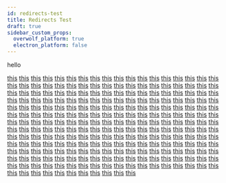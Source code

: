 ```yaml
---
id: redirects-test
title: Redirects Test
draft: true
sidebar_custom_props:
  overwolf_platform: true
  electron_platform: false
---
```


hello

[this](/docs/api/auto-highlights)
[this](/docs/api/changelog)
[this](/docs/api/games-external-apis)
[this](/docs/api/games-ids)
[this](/docs/api/launchers-ids)
[this](/docs/api/manifest-json)
[this](/docs/api/overwolf-api-overview)
[this](/docs/api/overwolf-benchmarking)
[this](/docs/api/overwolf-campaigns-crossapp)
[this](/docs/api/overwolf-cryptography)
[this](/docs/api/overwolf-extensions)
[this](/docs/api/overwolf-extensions-current)
[this](/docs/api/overwolf-extensions-io)
[this](/docs/api/overwolf-extensions-sharedData)
[this](/docs/api/overwolf-games)
[this](/docs/api/overwolf-games-events)
[this](/docs/api/overwolf-games-events-apex-legends)
[this](/docs/api/overwolf-games-events-autochess)
[this](/docs/api/overwolf-games-events-csgo)
[this](/docs/api/overwolf-games-events-dota2)
[this](/docs/api/overwolf-games-events-escape-from-tarkov)
[this](/docs/api/overwolf-games-events-eternal-return)
[this](/docs/api/overwolf-games-events-ff-xiv)
[this](/docs/api/overwolf-games-events-fm2021)
[this](/docs/api/overwolf-games-events-fm2022)
[this](/docs/api/overwolf-games-events-fortnite)
[this](/docs/api/overwolf-games-events-halo-infinite)
[this](/docs/api/overwolf-games-events-hearthstone)
[this](/docs/api/overwolf-games-events-hots)
[this](/docs/api/overwolf-games-events-hunt-showdown)
[this](/docs/api/overwolf-games-events-lol)
[this](/docs/api/overwolf-games-events-lor)
[this](/docs/api/overwolf-games-events-makerking)
[this](/docs/api/overwolf-games-events-minecraft)
[this](/docs/api/overwolf-games-events-mtga)
[this](/docs/api/overwolf-games-events-new-world)
[this](/docs/api/overwolf-games-events-overwatch)
[this](/docs/api/overwolf-games-events-path-of-exile)
[this](/docs/api/overwolf-games-events-pubg)
[this](/docs/api/overwolf-games-events-rainbow-six)
[this](/docs/api/overwolf-games-events-rocket-league)
[this](/docs/api/overwolf-games-events-sc2)
[this](/docs/api/overwolf-games-events-splitgate)
[this](/docs/api/overwolf-games-events-tft)
[this](/docs/api/overwolf-games-events-underlords)
[this](/docs/api/overwolf-games-events-valheim)
[this](/docs/api/overwolf-games-events-valorant)
[this](/docs/api/overwolf-games-events-vanguard)
[this](/docs/api/overwolf-games-events-warframe)
[this](/docs/api/overwolf-games-events-warzone)
[this](/docs/api/overwolf-games-events-wot)
[this](/docs/api/overwolf-games-events-wow)
[this](/docs/api/overwolf-games-events-wows)
[this](/docs/api/overwolf-games-inputTracking)
[this](/docs/api/overwolf-games-launchers)
[this](/docs/api/overwolf-games-launchers-events)
[this](/docs/api/overwolf-games-launchers-events-lol)
[this](/docs/api/overwolf-games-tracked)
[this](/docs/api/overwolf-io)
[this](/docs/api/overwolf-io-paths)
[this](/docs/api/overwolf-log)
[this](/docs/api/overwolf-logitech)
[this](/docs/api/overwolf-logitech-arx)
[this](/docs/api/overwolf-logitech-led)
[this](/docs/api/overwolf-media)
[this](/docs/api/overwolf-media-audio)
[this](/docs/api/overwolf-media-replays)
[this](/docs/api/overwolf-media-videos)
[this](/docs/api/overwolf-notifications)
[this](/docs/api/overwolf-os)
[this](/docs/api/overwolf-os-tray)
[this](/docs/api/overwolf-profile)
[this](/docs/api/overwolf-profile-subscriptions)
[this](/docs/api/overwolf-profile-subscriptions-inapp)
[this](/docs/api/overwolf-settings)
[this](/docs/api/overwolf-settings-games)
[this](/docs/api/overwolf-settings-hotkeys)
[this](/docs/api/overwolf-settings-language)
[this](/docs/api/overwolf-social)
[this](/docs/api/overwolf-social-discord)
[this](/docs/api/overwolf-social-gfycat)
[this](/docs/api/overwolf-social-reddit)
[this](/docs/api/overwolf-social-twitter)
[this](/docs/api/overwolf-social-youtube)
[this](/docs/api/overwolf-streaming)
[this](/docs/api/overwolf-tobii)
[this](/docs/api/overwolf-utils)
[this](/docs/api/overwolf-web)
[this](/docs/api/overwolf-web-webserver)
[this](/docs/api/overwolf-web-websocket)
[this](/docs/api/overwolf-windows)
[this](/docs/api/overwolf-windows-mediaPlayerElement)
[this](/docs/api/validate-your-manifest)
[this](/docs/start/add-a-knowledge-base-to-app)
[this](/docs/start/ads-monetization-basics)
[this](/docs/start/ads-sdk-interaction)
[this](/docs/start/ads-sdk-options)
[this](/docs/start/ads-sdk-overview)
[this](/docs/start/ads-sdk-versions)
[this](/docs/start/app-automation)
[this](/docs/start/app-creation-process)
[this](/docs/start/community-alphas)
[this](/docs/start/creating-demo-app)
[this](/docs/start/custom-installer-for-your-app)
[this](/docs/start/game-compliance-guiding-principles)
[this](/docs/start/getting-started)
[this](/docs/start/how-to-test-your-app)
[this](/docs/start/marketing-checklist)
[this](/docs/start/monetization-overview)
[this](/docs/start/product-checklist)
[this](/docs/start/rainbow-six-siege-compliance)
[this](/docs/start/sample-app-components)
[this](/docs/start/sample-app-front-app)
[this](/docs/start/sample-app-overview)
[this](/docs/start/sample-app-ui-components)
[this](/docs/start/sdk-introduction)
[this](/docs/start/submit-an-app-update)
[this](/docs/start/submit-app-proposal)
[this](/docs/start/submit-your-app-to-the-store)
[this](/docs/start/subscriptions-flow)
[this](/docs/start/subscriptions-integration)
[this](/docs/start/subscriptions-overview)
[this](/docs/start/subscriptions-request-form)
[this](/docs/start/support-your-users)
[this](/docs/start/technical-checklist)
[this](/docs/start/thank-you)
[this](/docs/start/update-your-app-status)
[this](/docs/start/using-dev-tools)
[this](/docs/start/warzone-compliance)
[this](/docs/status/all)
[this](/docs/status/apex)
[this](/docs/status/auto-chess)
[this](/docs/status/csgo)
[this](/docs/status/dota2)
[this](/docs/status/escape-from-tarkov)
[this](/docs/status/eternal-return)
[this](/docs/status/ff-xiv)
[this](/docs/status/fm2021)
[this](/docs/status/fm2022)
[this](/docs/status/fortnite)
[this](/docs/status/halo-infinite)
[this](/docs/status/hearthstone)
[this](/docs/status/heroes-of-the-storm)
[this](/docs/status/hunt-showdown)
[this](/docs/status/lol)
[this](/docs/status/lol-launcher)
[this](/docs/status/lor)
[this](/docs/status/minecraft)
[this](/docs/status/mtga)
[this](/docs/status/new-world)
[this](/docs/status/overwatch)
[this](/docs/status/past-incidents)
[this](/docs/status/path-of-exile)
[this](/docs/status/pubg)
[this](/docs/status/rainbow-six-siege)
[this](/docs/status/rocket-league)
[this](/docs/status/sc2)
[this](/docs/status/splitgate)
[this](/docs/status/teamfight-tactics)
[this](/docs/status/underlords)
[this](/docs/status/valheim)
[this](/docs/status/valorant)
[this](/docs/status/vanguard)
[this](/docs/status/warframe)
[this](/docs/status/warzone)
[this](/docs/status/world-of-tanks)
[this](/docs/status/world-of-warcraft)
[this](/docs/status/world-of-warships)
[this](/docs/support/contact-us)
[this](/docs/support/create-ticket)
[this](/docs/support/download-overview)
[this](/docs/support/FAQ)
[this](/docs/support/request-feature)
[this](/docs/topics/achievement-rewards-integration)
[this](/docs/topics/achievement-rewards-intro)
[this](/docs/topics/app-analytics)
[this](/docs/topics/app-channels)
[this](/docs/topics/app-marketing-promotions)
[this](/docs/topics/app-recommendations)
[this](/docs/topics/app-specific-experience)
[this](/docs/topics/assets-req-marketing)
[this](/docs/topics/best-practices-overview)
[this](/docs/topics/cli)
[this](/docs/topics/communicating-between-windows)
[this](/docs/topics/communication-guidelines)
[this](/docs/topics/crash-reports)
[this](/docs/topics/create-download-link)
[this](/docs/topics/creators-content)
[this](/docs/topics/curseforge-core-terms)
[this](/docs/topics/data-persistence)
[this](/docs/topics/dev-console-api)
[this](/docs/topics/downloader-plugin)
[this](/docs/topics/electron-migration)
[this](/docs/topics/enable-dev-tools)
[this](/docs/topics/events-overview)
[this](/docs/topics/events-SDK-for-game-developers)
[this](/docs/topics/exclusive-mode)
[this](/docs/topics/first-time-user-experience)
[this](/docs/topics/games-settings)
[this](/docs/topics/hotkeys-best-practices)
[this](/docs/topics/how-to-use-plugins-in-your-app)
[this](/docs/topics/howto-check-events-status-from-app)
[this](/docs/topics/join-the-community)
[this](/docs/topics/launch-time-performance)
[this](/docs/topics/legal-app-terms)
[this](/docs/topics/legal-developers-terms)
[this](/docs/topics/legal-overview)
[this](/docs/topics/login-with-overwolf)
[this](/docs/topics/login-with-twitch)
[this](/docs/topics/logs-dxdiag)
[this](/docs/topics/logs-html)
[this](/docs/topics/logs-intro)
[this](/docs/topics/logs-obs)
[this](/docs/topics/logs-overwolfperf)
[this](/docs/topics/logs-trace)
[this](/docs/topics/looking-for-group)
[this](/docs/topics/manage-subscriptions)
[this](/docs/topics/plugins-overview)
[this](/docs/topics/process-manager-plugin)
[this](/docs/topics/promoting-your-app)
[this](/docs/topics/rating-and-reviews)
[this](/docs/topics/reduce-opk-size)
[this](/docs/topics/release-notes)
[this](/docs/topics/sample-plugin)
[this](/docs/topics/second-monitor)
[this](/docs/topics/simple-io-plugin)
[this](/docs/topics/snippets)
[this](/docs/topics/submit-a-new-version)
[this](/docs/topics/submit-for-review)
[this](/docs/topics/team-speak-plugin)
[this](/docs/topics/twitch-events-sdk-for-game-developers)
[this](/docs/topics/type-definition-file)
[this](/docs/topics/update-store-listing)
[this](/docs/topics/user-flow-and-error-handling)
[this](/docs/topics/users-and-permissions)
[this](/docs/topics/using-events)
[this](/docs/topics/using-events-simulator)
[this](/docs/topics/using-overwolf-windows)
[this](/docs/topics/using-tab)
[this](/docs/topics/video-capture)
[this](/docs/topics/webinars)
[this](/docs/topics/windows-resolution-size-position)
[this](/docs/topics/windows-tips)
[this](/docs/topics/windows-types)
[this](/docs/topics/writing-your-own-plugin)
